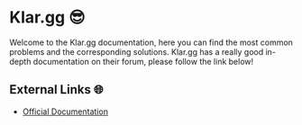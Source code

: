 # Klar.gg 😎

Welcome to the Klar.gg documentation, here you can find the most common problems and the corresponding solutions.
Klar.gg has a really good in-depth documentation on their forum, please follow the link below!

## External Links 🌐

- [Official Documentation](https://forum.klar.gg/forum/17-frequently-asked-questions/)
